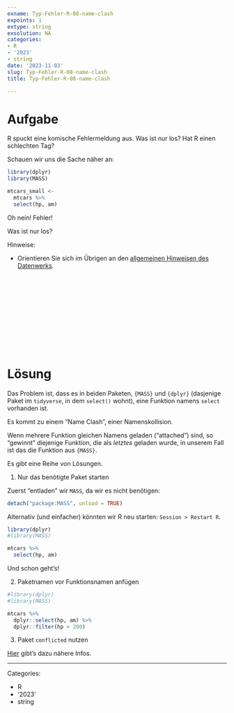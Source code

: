 ```yaml
---
exname: Typ-Fehler-R-08-name-clash
expoints: 1
extype: string
exsolution: NA
categories:
- R
- '2023'
- string
date: '2023-11-03'
slug: Typ-Fehler-R-08-name-clash
title: Typ-Fehler-R-08-name-clash

---
```





# Aufgabe

R spuckt eine komische Fehlermeldung aus.
Was ist nur los?
Hat R einen schlechten Tag?

Schauen wir uns die Sache näher an:


```r
library(dplyr)
library(MASS)

mtcars_small <-
  mtcars %>% 
  select(hp, am)
```

Oh nein! Fehler!

Was ist nur los?







Hinweise:

- Orientieren Sie sich im Übrigen an den [allgemeinen Hinweisen des Datenwerks](https://datenwerk.netlify.app/hinweise).





</br>
</br>
</br>
</br>
</br>
</br>
</br>
</br>
</br>
</br>

# Lösung


Das Problem ist, dass es in beiden Paketen, `{MASS}` und `{dplyr}` (dasjenige Paket im `tidyverse`, in dem `select()` wohnt), eine Funktion namens `select` vorhanden ist.

Es kommt zu einem "Name Clash", einer Namenskollision.

Wenn mehrere Funktion gleichen Namens geladen ("attached") sind, so "gewinnt" diejenige Funktion, die als *letztes* geladen wurde, in unserem Fall ist das die Funktion aus `{MASS}`.


Es gibt eine Reihe von Lösungen.


1. Nur das benötigte Paket starten

Zuerst "entladen" wir `MASS`, da wir es nicht benötigen:

```r
detach("package:MASS", unload = TRUE)
```


Alternativ (und einfacher) könnten wir R neu starten: `Session > Restart R`. 



```r
library(dplyr)
#library(MASS)

mtcars %>% 
  select(hp, am)
```

Und schon geht's!


2. Paketnamen vor Funktionsnamen anfügen


```r
#library(dplyr)
#library(MASS)

mtcars %>% 
  dplyr::select(hp, am) %>% 
  dplyr::filter(hp > 200)
```


3. Paket `conflicted` nutzen

[Hier](https://conflicted.r-lib.org/) gibt's dazu nähere Infos.





---

Categories: 

- R
- '2023'
- string

